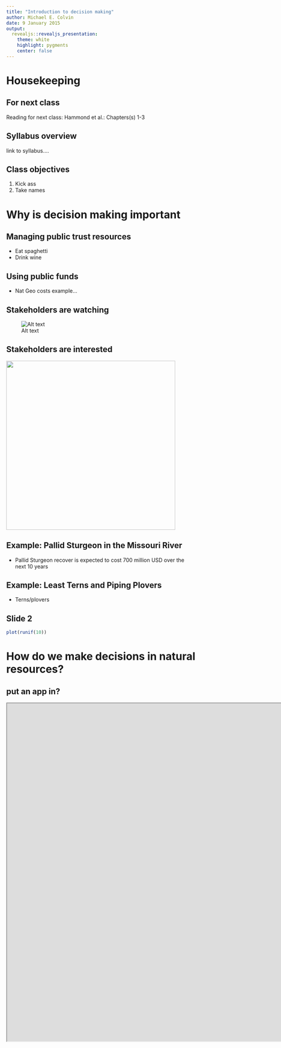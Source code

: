```yaml
---
title: "Introduction to decision making"
author: Michael E. Colvin
date: 9 January 2015
output: 
  revealjs::revealjs_presentation:
    theme: white
    highlight: pygments
    center: false
---
```


# Housekeeping

## For next class
Reading for next class: Hammond et al.: Chapters(s) 1-3

## Syllabus overview

link to syllabus....

## Class objectives

1. Kick ass
2. Take names




# Why is decision making important

## Managing public trust resources

- Eat spaghetti
- Drink wine

## Using public funds
- Nat Geo costs example...

## Stakeholders are watching

![Alt text](Figures/steakholder.jpg)

## Stakeholders are interested

<img src="Figures/steakholder.jpg" alt="" style="height: 450px;"/>

## Example: Pallid Sturgeon in the Missouri River
- Pallid Sturgeon recover is expected to cost 700 million USD over the next 10 years

## Example: Least Terns and Piping Plovers
- Terns/plovers


## Slide 2 
```r
plot(runif(10))
```



# How do we make decisions in natural resources?

## put an app in?

 <iframe src = 'https://mcolvin.shinyapps.io/pallid_sturgeon/' width='1920px' height='900px'></iframe>















